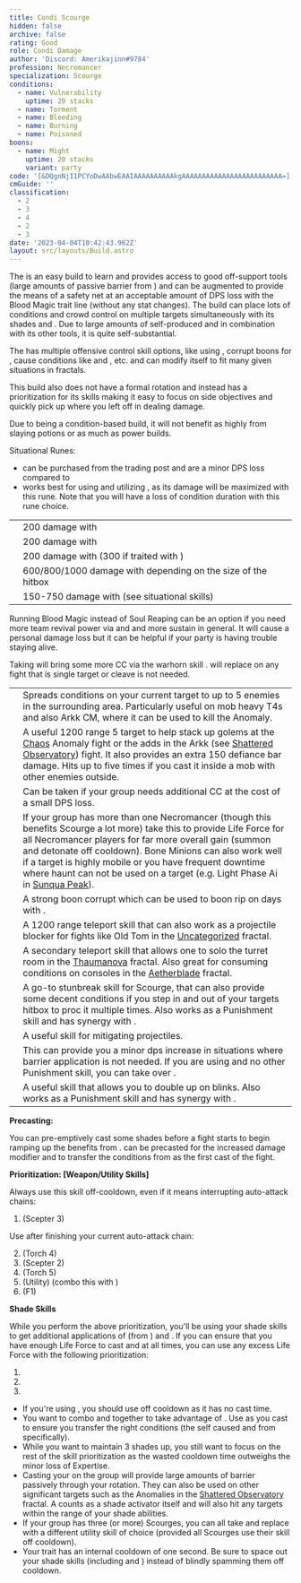```yaml
---
title: Condi Scourge
hidden: false
archive: false
rating: Good
role: Condi Damage
author: 'Discord: Amerikajinn#9784'
profession: Necromancer
specialization: Scourge
conditions:
  - name: Vulnerability
    uptime: 20 stacks
  - name: Torment
  - name: Bleeding
  - name: Burning
  - name: Poisoned
boons:
  - name: Might
    uptime: 20 stacks
    variant: party
code: '[&DQgnNjI1PCYoDwAAbwEAAIAAAAAAAAAAkgAAAAAAAAAAAAAAAAAAAAAAAAA=]'
cmGuide: ''
classification:
  - 2
  - 3
  - 4
  - 2
  - 3
date: '2023-04-04T10:42:43.962Z'
layout: src/layouts/Build.astro
---
```


The <Specialization name="Scourge" text="Condi Scourge"/> is an easy build to learn and provides access to good off-support tools (large amounts of passive barrier from <Trait id="2059"/>) and can be augmented to provide the means of a safety net at an acceptable amount of DPS loss with the Blood Magic trait line (without any stat changes). The build can place lots of conditions and crowd control on multiple targets simultaneously with its shades and <Skill name="Epidemic"/>. Due to large amounts of self-produced <Condition name="Vulnerability"/> and <Boon name="Might"/> in combination with its other tools, it is quite self-substantial.

The <Specialization name="Scourge" text="Condi Scourge" /> has multiple offensive control
skill options, like using <Control name="Pull" />, corrupt boons for <Instability name="No Pain, No Gain" />
, cause conditions like <Condition name="Blinded" /> and <Condition name="Immobile" />
, etc. <Specialization name="Scourge" text="Condi Scourge" /> and can modify
itself to fit many given situations in fractals.

This build also does not have a formal rotation and instead has a prioritization for its skills making it easy to focus on side objectives and quickly pick up where you left off in dealing damage.

Due to being a condition-based build, it will not benefit as highly from slaying potions or <Item name="Impact" type="Sigil"/> as much as power builds.

<Divider text="Equipment"/>

<CharacterWithAr>  
<Character title="Condi Scourge" gear='{"attributes":{"profession":"Necromancer","specialization":"Scourge","data":{"Health":23812,"Armor":2192,"Power":2923,"Precision":1813,"Toughness":1225,"Vitality":1460,"Ferocity":0,"Condition Damage":2811,"Expertise":964,"Concentration":450,"Healing Power":0,"Agony Resistance":150,"Condition Duration":0.8426666666666667,"Boon Duration":0.3,"Critical Chance":0.8871428571428572,"Critical Damage":1.5,"Power Coefficient":1459,"Power2 Coefficient":0,"Burning Coefficient":2.89,"Bleeding Coefficient":20.405285714285718,"Poison Coefficient":4,"Torment Coefficient":14.35,"Confusion Coefficient":0,"Flat DPS":0,"Bleeding Duration":0.2,"Torment Duration":0.15,"Effective Power":6593.061383928572,"NonCrit Effective Power":4567.1875,"Power DPS":3703.9955945905995,"Power2 DPS":0,"Siphon DPS":0,"Bleeding Damage":309.8225,"Bleeding Stacks":40.810571428571436,"Bleeding DPS":12644.033266428572,"Burning Damage":920.8956249999999,"Burning Stacks":5.325306666666667,"Burning DPS":4904.051611116666,"Confusion Damage":365.233375,"Confusion Stacks":0,"Confusion DPS":0,"Poison Damage":328.51,"Poison Stacks":7.370666666666667,"Poison DPS":2421.3377066666667,"Torment Damage":578.4796875,"Torment Stacks":28.594766666666665,"Torment DPS":16541.491685468747,"Damage":40214.90986427125,"Effective Health":103872445.77114429,"Survivability":52807.54741796863,"Effective Healing":390,"Healing":390}},"armor":{"weight":"Light","helmAffix":"Viper","helmRuneId":24848,"helmRune":"Nightmare","helmRuneCount":6,"helmInfusionId":37130,"shouldersAffix":"Viper","shouldersRuneId":24848,"shouldersRune":"Nightmare","shouldersRuneCount":6,"shouldersInfusionId":37130,"coatAffix":"Viper","coatRuneId":24848,"coatRune":"Nightmare","coatRuneCount":6,"coatInfusionId":37130,"glovesAffix":"Viper","glovesRuneId":24848,"glovesRune":"Nightmare","glovesRuneCount":6,"glovesInfusionId":37130,"leggingsAffix":"Viper","leggingsRuneId":24848,"leggingsRune":"Nightmare","leggingsRuneCount":6,"leggingsInfusionId":37130,"bootsAffix":"Viper","bootsRuneId":24848,"bootsRune":"Nightmare","bootsRuneCount":6,"bootsInfusionId":37130},"weapon":{"weapon1MainId":30695,"weapon1MainType":"Scepter","weapon1MainSigil1Id":44944,"weapon1MainAffix":"Viper","weapon1MainInfusion1Id":37130,"weapon1OffId":30700,"weapon1OffType":"Torch","weapon1OffSigilId":48911,"weapon1OffAffix":"Viper","weapon1OffInfusionId":37130,"weapon2OffId":30702,"weapon2OffType":"Warhorn","weapon2OffSigilId":48911,"weapon2OffAffix":"Viper","weapon2OffInfusionId":37130},"backAndTrinket":{"backItemAffix":"Viper","backItemInfusion1Id":37130,"backItemInfusion2Id":37130,"amuletAffix":"Viper","ring1Affix":"Viper","ring1Infusion1Id":37130,"ring1Infusion2Id":37130,"ring1Infusion3Id":37130,"ring2Affix":"Viper","ring2Infusion1Id":37130,"ring2Infusion2Id":37130,"ring2Infusion3Id":37130,"accessory1Affix":"Viper","accessory1InfusionId":37130,"accessory2Affix":"Viper","accessory2InfusionId":37130},"consumables":{"foodId":95942,"utilityId":77567},"skills":{"healId":21762,"utility1Id":10611,"utility2Id":10544,"utility3Id":"","eliteId":10549},"assumedBuffs":{"value":[{"id":"might","type":"Boon"},{"id":"fury","type":"Boon"},{"id":"protection","type":"Boon"},{"id":"vulnerability","type":"Condition"},{"id":"jade-bot","gw2id":96613,"type":"Item"},{"id":"omnipotion","gw2id":79722,"type":"Item"}]},"traits":{"selection":[[2013,816,801],[875,894,905],[2074,2067,2164]],"lines":[39,50,60]}}'>

Situational Runes:

- <Item id="24688"/> can be purchased from the trading post and are a minor DPS loss compared to <Item id="24848"/>
- <Item id="83502" /> works best for using and utilizing <Skill name="Epidemic" />, as its damage will be maximized with this rune. Note that you will have a loss of condition duration with this rune choice.

</Character>  
</CharacterWithAr>

<Divider text="Build"/>

<Grid>
<GridItem sm="7">
<Traits traits1="Curses" traits1Selected="Plague Sending, Master of Corruption, Lingering Curse" traits2="Soul Reaping" traits2Selected="Unyielding Blast, Soul Barbs, Dhuumfire" traits3="Scourge" traits3Selected="Fell Beacon , Desert Empowerment, Demonic Lore"/>
<Card title="Defiance Bar Damage">

|                                                                        |                                                                                            |
| ---------------------------------------------------------------------- | ------------------------------------------------------------------------------------------ |
| <Skill name="Oppressive Collapse" size="big" disableText/>             | 200 damage with <Control name="Knockdown"/>                                                |
| <Skill name="Garish Pillar" size="big" disableText/>                   | 200 damage with <Condition name="Fear"/>                                                   |
| <Skill name="Wail of Doom" size="big" disableText/>                    | 200 damage with <Control name="Daze"/> (300 if traited with <Trait name="Banshees Wail"/>) |
| <Skill name="Charge" profession="necromancer" size="big" disableText/> | 600/800/1000 damage with <Control name="Knockdown"/> depending on the size of the hitbox   |
| <Skill name="Spectral Grasp" size="big" disableText/>                  | 150-750 damage with <Control name="Pull" /> (see situational skills)                       |

</Card>
<Card title="Blood Magic">

Running Blood Magic instead of Soul Reaping can be an option if you need more team revival power via <Trait name="Ritual of Life"/> and <Trait name="Transfusion"/> and more sustain in general. It will cause a personal damage loss but it can be helpful if your party is having trouble staying alive.

<Traits unembossed traits1="Blood Magic" traits1SelectedIds="780, 1844, 778"/>
<Warning>
Taking <Trait name="Banshees Wail"/> will bring some more CC via the warhorn skill <Skill name="Wail of Doom"/>.
</Warning>
</Card>
</GridItem>

<GridItem sm="5">
<Card title="Situational Skills">

<Warning>
  <Skill name="Spectral Grasp" /> will replace <Skill name="Epidemic" /> on
  any fight that is single target or cleave is not needed.
</Warning>

|                                                               |                                                                                                                                                                                                                                                                                                                                                                                                                   |
| ------------------------------------------------------------- | ----------------------------------------------------------------------------------------------------------------------------------------------------------------------------------------------------------------------------------------------------------------------------------------------------------------------------------------------------------------------------------------------------------------- |
| <Skill name="Epidemic" size="big" disableText/>               | Spreads conditions on your current target to up to 5 enemies in the surrounding area. Particularly useful on mob heavy T4s and also Arkk CM, where it can be used to kill the Anomaly.                                                                                                                                                                                                                            |
| <Skill name="Spectral Grasp" size="big" disableText/>         | A useful 1200 range 5 target <Control name="Pull"/> to help stack up golems at the [Chaos](/fractals/chaos) Anomaly fight or the adds in the Arkk (see [Shattered Observatory](/fractals/shattered-observatory)) fight. It also provides an extra 150 defiance bar damage. Hits up to five times if you cast it inside a mob with other enemies outside.                                                          |
| <Skill name="Summon Flesh Golem" size="big" disableText/>     | Can be taken if your group needs additional CC at the cost of a small DPS loss.                                                                                                                                                                                                                                                                                                                                   |
| <Skill name="Summon Bone Minions" size="big" disableText/>    | If your group has more than one Necromancer (though this benefits Scourge a lot more) take this to provide Life Force for all Necromancer players for far more overall gain (summon and detonate off cooldown). Bone Minions can also work well if a target is highly mobile or you have frequent downtime where haunt can not be used on a target (e.g. Light Phase Ai in [Sunqua Peak](/fractals/sunqua-peak)). |
| <Skill name="Corrupt Boon" size="big" disableText/>           | A strong boon corrupt which can be used to boon rip on days with <Instability name="No Pain, No Gain"/>.                                                                                                                                                                                                                                                                                                          |
| <Skill name="Summon Flesh Wurm" size="big" disableText/>      | A 1200 range teleport skill that can also work as a projectile blocker for fights like Old Tom in the [Uncategorized](/fractals/uncategorized) fractal.                                                                                                                                                                                                                                                           |
| <Skill name="Spectral Walk " size="big" disableText/>         | A secondary teleport skill that allows one to solo the turret room in the [Thaumanova](/fractals/thaumanova-reactor) fractal. Also great for consuming conditions on consoles in the [Aetherblade](/fractals/aetherblade) fractal.                                                                                                                                                                                |
| <Skill name="Trail of Anguish" size="big" disableText/>       | A go-to stunbreak skill for Scourge, that can also provide some decent conditions if you step in and out of your targets hitbox to proc it multiple times. Also works as a Punishment skill and has synergy with <Trait name="Sadistic Searing"/>.                                                                                                                                                                |
| <Skill name="Corrosive Poison Cloud" size="big" disableText/> | A useful skill for mitigating projectiles.                                                                                                                                                                                                                                                                                                                                                                        |
| <Skill name="Signet of Vampirism" size="big" disableText/>    | This can provide you a minor dps increase in situations where barrier application is not needed. If you are using <Skill name="Signet of Vampirism"/> and no other Punishment skill, you can take <Trait name="Desert Empowerment"/> over <Trait name="Sadistic Searing"/>.                                                                                                                                       |
| <Skill name="Sand Swell" size="big" disableText/>             | A useful skill that allows you to double up on blinks. Also works as a Punishment skill and has synergy with <Trait name="Sadistic Searing"/>.                                                                                                                                                                                                                                                                    |

</Card>
</GridItem>
</Grid>

<Divider text="Skill Usage"/>

<Grid>
<GridItem sm="7">
<Card title="Skill Prioritization">

**Precasting:**

You can pre-emptively cast some shades before a fight starts to begin ramping up the benefits from <Trait name="Sand Sage"/>. <Skill name="Desert Shroud"/> can be precasted for the increased damage modifier and to transfer the conditions from <Skill name="Blood is Power"/> as the first cast of the fight.

**Prioritization: [Weapon/Utility Skills]**

Always use this skill off-cooldown, even if it means interrupting auto-attack chains:

1. <Skill name="Feast of Corruption" /> (Scepter 3)

Use after finishing your current auto-attack chain:

2. <Skill name="Harrowing Wave"/> (Torch 4)
3. <Skill name="Grasping Dead"/> (Scepter 2)
4. <Skill name="Oppressive Collapse"/> (Torch 5)
5. <Skill name="Blood is Power"/> (Utility) (combo this with <Skill name="Desert Shroud"/>)
6. <Skill name="Manifest Sand Shade"/> (F1)

**Shade Skills**

While you perform the above prioritization, you'll be using your shade skills to get additional applications of <Condition name="Burning"/> (from <Trait name="Dhuumfire"/>) and <Condition name="Torment"/>. If you can ensure that you have enough Life Force to cast <Skill name="Nefarious Favor"/> and <Skill name="Desert Shroud"/> at all times, you can use any excess Life Force with the following prioritization:

1. <Skill name="Nefarious Favor" />
2. <Skill name="Sand Cascade" />
3. <Skill name="Garish Pillar" />

</Card>

</GridItem>

<GridItem sm="5">
<Card title="Notes:">

- If you're using <Skill name="Summon Shadow Fiend"/>, you should use <Skill name="Haunt"/> off cooldown as it has no cast time.
- You want to combo <Skill name="Blood is Power"/> and <Skill name="Desert Shroud"/> together to take advantage of <Trait name="Plague Sending"/>. Use <Skill name="Desert Shroud"/> as you cast <Skill name="Blood is Power"/> to ensure you transfer the right conditions (the self caused <Condition name="Bleeding"/> and <Condition name="Torment"/> from <Skill name="Blood is Power"/> specifically).
- While you want to maintain 3 shades up, you still want to focus on the rest of the skill prioritization as the wasted cooldown time outweighs the minor loss of Expertise.
- Casting your <Skill name="Manifest Sand Shade"/> on the group will provide large amounts of barrier passively through your rotation. They can also be used on other significant targets such as the Anomalies in the [Shattered Observatory](/fractals/shattered-observatory) fractal. A <Specialization name="Scourge"/> counts as a shade activator itself and will also hit any targets within the range of your shade abilities.
- If your group has three (or more) Scourges, you can all take <Skill name="Summon Bone Minions"/> and replace <Skill name="Signet of Undeath"/> with a different utility skill of choice (provided all Scourges use their <Skill name="Putrid Explosion"/> skill off cooldown).
- Your <Trait name="Dhuumfire"/> trait has an internal cooldown of one second. Be sure to space out your shade skills (including <Skill name="Manifest Sand Shade"/> and <Skill name="Desert Shroud"/>) instead of blindly spamming them off cooldown.

</Card>
</GridItem>

</Grid>
